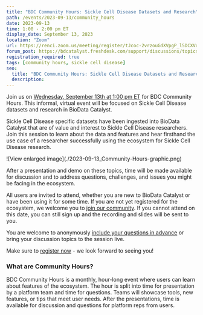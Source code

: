 ```yaml
---
title: "BDC Community Hours: Sickle Cell Disease Datasets and Research"
path: /events/2023-09-13/community_hours
date: 2023-09-13
time: 1:00 - 2:00 pm ET
display_date: September 13, 2023
location: "Zoom"
url: https://renci.zoom.us/meeting/register/tJcoc-2vrzouGdXVpgP_l5DCXVd1ONu-nNgj
forum_post: https://bdcatalyst.freshdesk.com/support/discussions/topics/60000407567
registration_required: true
tags: [community hours, sickle cell disease]
seo:
  title: "BDC Community Hours: Sickle Cell Disease Datasets and Research"
  description:
---
```

Join us on [Wednesday, September 13th at 1:00 pm ET](https://renci.zoom.us/meeting/register/tJcoc-2vrzouGdXVpgP_l5DCXVd1ONu-nNgj) for BDC Community Hours. This informal, virtual event  will be focused on Sickle Cell Disease datasets and research in BioData Catalyst. 

Sickle Cell Disease specific datasets have been ingested into BioData Catalyst that are of value and interest to Sickle Cell Disease researchers. Join this session to learn about the data and features and hear firsthand the use case of a researcher successfully using the ecosystem for Sickle Cell Disease research.

<div class="blog-image-section twothirds-width-image blog-image-right">
  ![View enlarged image](./2023-09-13_Community-Hours-graphic.png)
</div>

After a presentation and demo on these topics, time will be made available for discussion and to address questions, challenges, and issues you might be facing in the ecosystem.



All users are invited to attend, whether you are new to BioData Catalyst or have been using it for some time. If you are not yet registered for the ecosystem, we welcome you to [join our community](/join-bdc). If you cannot attend on this date, you can still sign up and the recording and slides will be sent to you.

You are welcome to anonymously [include your questions in advance](https://forms.gle/JpNWQbLXoxzro5zi9) or bring your discussion topics to the session live.

Make sure to [register now](https://renci.zoom.us/meeting/register/tJcoc-2vrzouGdXVpgP_l5DCXVd1ONu-nNgj) - we look forward to seeing you!

### What are Community Hours?

BDC Community Hours is a monthly, hour-long event where users can learn about features of the ecosystem. The hour is split into time for presentation by a platform team and time for questions. Teams will showcase tools, new features, or tips that meet user needs. After the presentations, time is available for discussion and questions for platform reps from users.